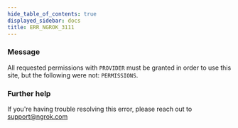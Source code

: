 ```yaml
---
hide_table_of_contents: true
displayed_sidebar: docs
title: ERR_NGROK_3111
---
```


### Message

All requested permissions with `PROVIDER` must be granted in order to use this site, but the following were not: `PERMISSIONS`.

### Further help

If you're having trouble resolving this error, please reach out to [support@ngrok.com](mailto:support@ngrok.com?subject=Help%20with%20ERR_NGROK_3111)
